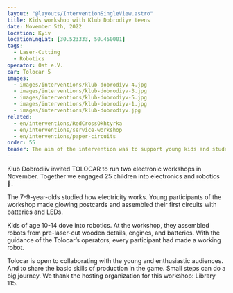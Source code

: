 ```yaml
---
layout: "@layouts/InterventionSingleView.astro"
title: Kids workshop with Klub Dobrodiyv teens
date: November 5th, 2022
location: Kyiv
locationLngLat: [30.523333, 50.450001]
tags: 
  - Laser-Cutting
  - Robotics
operator: Ost e.V.
car: Tolocar 5
images:
  - images/interventions/klub-dobrodiyv-4.jpg
  - images/interventions/klub-dobrodiyv-3.jpg
  - images/interventions/klub-dobrodiyv-5.jpg
  - images/interventions/klub-dobrodiyv-1.jpg
  - images/interventions/klub-dobrodiyv.jpg
related:
  - en/interventions/RedCrossOkhtyrka
  - en/interventions/service-workshop
  - en/interventions/paper-circuits
order: 55
teaser: The aim of the intervention was to support young kids and students, teaching basic skills of production in the game.
---
```

Klub Dobrodiiv invited TOLOCAR to run two electronic workshops in November. Together we engaged 25 children into electronics and robotics 🤖.

The 7-9-year-olds studied how electricity works. Young participants of the workshop made glowing postcards and assembled their first circuits with batteries and LEDs.

Kids of age 10-14 dove into robotics. At the workshop, they assembled robots from pre-laser-cut wooden details, engines, and batteries. With the guidance of the Tolocar’s operators, every participant had made a working robot.

Tolocar is open to collaborating with the young and enthusiastic audiences. And to share the basic skills of production in the game. Small steps can do a big journey. We thank the hosting organization for this workshop: Library 115.
